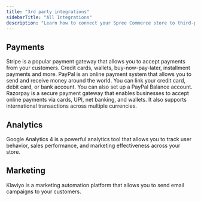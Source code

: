 ```yaml
---
title: "3rd party integrations"
sidebarTitle: "All Integrations"
description: "Learn how to connect your Spree Commerce store to third-party services and platforms."
---
```


## Payments

<CardGroup>
  <Card title="Stripe" href="/integrations/payments/stripe" img="/images/integrations/logos/stripe.png">
    Stripe is a popular payment gateway that allows you to accept payments from your customers. Credit cards, wallets, buy-now-pay-later, installment payments and more.
  </Card>
  <Card title="PayPal" href="/integrations/payments/paypal" img="/images/integrations/logos/paypal.png">
    PayPal is an online payment system that allows you to send and receive money around the world. You can link your credit card, debit card, or bank account. You can also set up a PayPal Balance account.
  </Card>
  <Card title="RazorPay" href="/integrations/payments/razorpay" img="/images/integrations/logos/razorpay.png">
    Razorpay is a secure payment gateway that enables businesses to accept online payments via cards, UPI, net banking, and wallets. It also supports international transactions across multiple currencies.
  </Card>
</CardGroup>

## Analytics

<CardGroup>
  <Card title="Google Analytics 4" href="/integrations/analytics/google-analytics" img="/images/integrations/logos/google-analytics.png">
    Google Analytics 4 is a powerful analytics tool that allows you to track user behavior, sales performance, and marketing effectiveness across your store.
  </Card>
</CardGroup>

## Marketing

<CardGroup>
  <Card title="Klaviyo" href="/integrations/marketing/klaviyo" img="/images/integrations/logos/klaviyo.png">
    Klaviyo is a marketing automation platform that allows you to send email campaigns to your customers.
  </Card>
</CardGroup>

